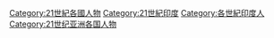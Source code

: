 [[Category:21世紀各國人物|Category:21世紀各國人物]]
[[Category:21世紀印度|Category:21世紀印度]]
[[Category:各世紀印度人|Category:各世紀印度人]]
[[Category:21世纪亚洲各国人物|Category:21世纪亚洲各国人物]]